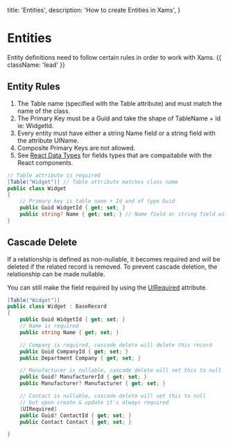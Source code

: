   title: 'Entities',
  description: 'How to create Entities in Xams',
}

# Entities

Entity definitions need to follow certain rules in order to work with Xams. {{ className: 'lead' }}

## Entity Rules

1. The Table name (specified with the Table attribute) and must match the name of the class.
2. The Primary Key must be a Guid and take the shape of TableName + Id ie: WidgetId.
3. Every entity must have either a string Name field or a string field with the attribute UIName.
4. Composite Primary Keys are not allowed.
5. See [React Data Types](/react_guide#react-data-types) for fields types that are compaitabile with the React components.

```c# {{ title: 'Project.Common / Entities / Widget.cs' }}
// Table attribute is required
[Table("Widget")] // Table attribute matches class name
public class Widget
{
    // Primary key is table name + Id and of type Guid
    public Guid WidgetId { get; set; }
    public string? Name { get; set; } // Name field or string field with UILookupName is required
}
```

## Cascade Delete

If a relationship is defined as non-nullable, it becomes required and will be deleted if the related record is removed. To prevent cascade deletion, the relationship can be made nullable.

You can still make the field required by using the [UIRequired](/attributes#ui-required) attribute.

```c# {{ title: 'Project.Common / Entities / Widget.cs' }}
[Table("Widget")]
public class Widget : BaseRecord
{
    public Guid WidgetId { get; set; }
    // Name is required
    public string Name { get; set; }

    // Company is required, cascade delete will delete this record
    public Guid CompanyId { get; set; }
    public Department Company { get; set; }

    // Manufacturer is nullable, cascade delete will set this to null
    public Guid? ManufacturerId { get; set; }
    public Manufacturer? Manufacturer { get; set; }

    // Contact is nullable, cascade delete will set this to null
    // but upon create & update it's always required
    [UIRequired]
    public Guid? ContactId { get; set; }
    public Contact Contact { get; set; }

}
```
